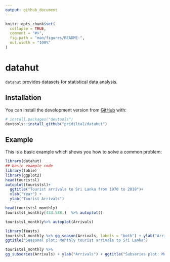 ```yaml
---
output: github_document
---
```


<!-- README.md is generated from README.Rmd. Please edit that file -->

```r
knitr::opts_chunk$set(
  collapse = TRUE,
  comment = "#>",
  fig.path = "man/figures/README-",
  out.width = "100%"
)
```

# datahut

<!-- badges: start -->
<!-- badges: end -->

`datahut` provides datasets for statistical data analysis.

## Installation

You can install the development version from [GitHub](https://github.com/) with:

``` r
# install.packages("devtools")
devtools::install_github("pridiltal/datahut")
```
## Example

This is a basic example which shows you how to solve a common problem:

```r
library(datahut)
## basic example code
library(fable)
library(ggplot2)
head(touristsl)
autoplot(touristsl)+
  ggtitle("Tourist arrivals to Sri Lanka from 1970 to 2018")+
  xlab("Year") +
  ylab("Tourist Arrivals")
```

```r
head(touristsl_monthly)
touristsl_monthly[433:588,]  %>% autoplot()

touristsl_monthly%>% autoplot(Arrivals)
```


```r
library(feasts)
touristsl_monthly %>% gg_season(Arrivals, labels = "both") + ylab("Arrivals") +
ggtitle("Seasonal plot: Monthly tourist arrivals to Sri Lanka")
```

```r
touristsl_monthly %>%
gg_subseries(Arrivals) + ylab("Arrivals") + ggtitle("Subseries plot: Monthly tourist arrivals to Sri Lanka")

```
